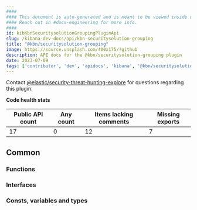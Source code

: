 ```yaml
---
####
#### This document is auto-generated and is meant to be viewed inside our experimental, new docs system.
#### Reach out in #docs-engineering for more info.
####
id: kibKbnSecuritysolutionGroupingPluginApi
slug: /kibana-dev-docs/api/kbn-securitysolution-grouping
title: "@kbn/securitysolution-grouping"
image: https://source.unsplash.com/400x175/?github
description: API docs for the @kbn/securitysolution-grouping plugin
date: 2023-07-09
tags: ['contributor', 'dev', 'apidocs', 'kibana', '@kbn/securitysolution-grouping']
---
```




Contact [@elastic/security-threat-hunting-explore](https://github.com/orgs/elastic/teams/security-threat-hunting-explore) for questions regarding this plugin.

**Code health stats**

| Public API count  | Any count | Items lacking comments | Missing exports |
|-------------------|-----------|------------------------|-----------------|
| 17 | 0 | 12 | 7 |

## Common

### Functions
<DocDefinitionList data={kbnSecuritysolutionGroupingObj.common.functions}/>

### Interfaces
<DocDefinitionList data={kbnSecuritysolutionGroupingObj.common.interfaces}/>

### Consts, variables and types
<DocDefinitionList data={kbnSecuritysolutionGroupingObj.common.misc}/>

